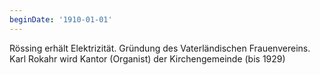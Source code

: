 ```yaml
---
beginDate: '1910-01-01'
---
```


Rössing erhält Elektrizität. Gründung des Vaterländischen Frauenvereins. Karl
Rokahr wird Kantor (Organist) der Kirchengemeinde (bis 1929)
